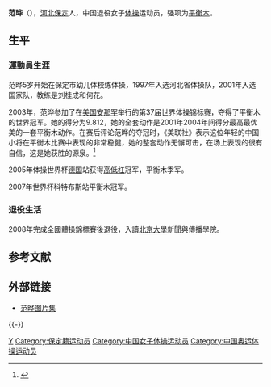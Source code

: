 {{Otheruses|范晔|subject=體操運動員范晔|other=范晔的'''其他含義'''}}
{{Infobox Gymnastics World Championships
|a1=2003
|b1=1
|c1=平衡木
}}

'''范晔'''（{{bd|1986年|10月23日|catIdx=F}}），[[河北|河北]][[保定|保定]]人，中国退役女子[[体操|体操]]运动员，强项为[[平衡木|平衡木]]。

== 生平 ==
=== 運動員生涯 ===
范晔5岁开始在保定市幼儿体校练体操，1997年入选河北省体操队，2001年入选国家队，教练是刘桂成和何花。

2003年，范晔参加了在[[美国|美国]][[安那罕|安那罕]]举行的第37届世界体操锦标赛，夺得了平衡木的世界冠军。她的得分为9.812，她的全套动作是2001年2004年间得分最高最优美的一套平衡木动作。在赛后评论范晔的夺冠时，《美联社》表示这位年轻的中国小将在平衡木比赛中表现的非常稳健，她的整套动作无懈可击，在场上表现的很有自信，这是她获胜的源泉。<ref>{{cite news | first= | last= | coauthors= | title=外电盛赞中国体操队:小鹏表现完美 范晔信心十足| date=2003年8月25日 | publisher= 搜狐体育 | url = http://sports.sohu.com/45/03/news212460345.shtml | work = | pages = | accessdate = | language = }}</ref>

2005年体操世界杯[[德国|德国]]站获得[[高低杠|高低杠]]冠军，平衡木季军。

2007年世界杯科特布斯站平衡木冠军。

=== 退役生活 ===
2008年完成全國體操錦標賽後退役，入讀[[北京大學|北京大學]]新聞與傳播學院。

== 参考文献 ==
{{Reflist}}

== 外部链接 ==
* [http://www.gymbox.net/fan_ye.htm 范晔图片集] {{Wayback|url=http://www.gymbox.net/fan_ye.htm |date=20060501085036 }}

{{-}}
{{世界體操錦標賽女子平衡木冠軍}}

{{Authority control}}
{{DEFAULTSORT:Fan范}}
[[Category:范姓|Y]]
[[Category:保定籍运动员|Category:保定籍运动员]]
[[Category:中国女子体操运动员|Category:中国女子体操运动员]]
[[Category:中国奥运体操运动员|Category:中国奥运体操运动员]]